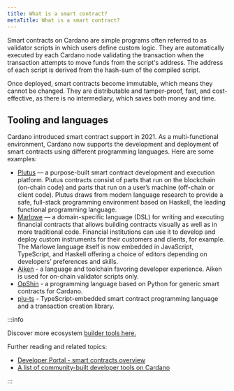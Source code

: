 ```yaml
---
title: What is a smart contract?
metaTitle: What is a smart contract?
---
```


Smart contracts on Cardano are simple programs often referred to as validator scripts in which users define custom logic. They are automatically executed by each Cardano node validating the transaction when the transaction attempts to move funds from the script's address. The address of each script is derived from the hash-sum of the compiled script. 

Once deployed, smart contracts become immutable, which means they cannot be changed. They are distributable and tamper-proof, fast, and cost-effective, as there is no intermediary, which saves both money and time.

## Tooling and languages

Cardano introduced smart contract support in 2021. As a multi-functional
environment, Cardano now supports the development and deployment of smart
contracts using different programming languages. Here are some examples:

- [Plutus](https://plutus.readthedocs.io/en/latest/) — a purpose-built smart contract development and execution
  platform. Plutus contracts consist of parts that run on the blockchain
  (on-chain code) and parts that run on a user’s machine (off-chain or client
  code). Plutus draws from modern language research to provide a safe,
  full-stack programming environment based on Haskell, the leading functional
  programming language.
- [Marlowe](https://docs.marlowe.iohk.io/docs/introduction) — a domain-specific language (DSL) for writing and executing
  financial contracts that allows building contracts visually as well as in more
  traditional code. Financial institutions can use it to develop and deploy
  custom instruments for their customers and clients, for example. The Marlowe
  language itself is now embedded in JavaScript, TypeScript, and Haskell offering a
  choice of editors depending on developers’ preferences and skills.
- [Aiken](https://aiken-lang.org/) - a language and toolchain favoring developer experience. Aiken is used for on-chain validator scripts only. 
- [OpShin](https://github.com/OpShin) - a programming language based on Python for generic smart contracts for Cardano.
- [plu-ts](https://github.com/HarmonicLabs/plu-ts) - TypeScript-embedded smart contract programming language and a transaction creation library.

:::info

Discover more ecosystem [builder tools here.](https://developers.cardano.org/tools)

Further reading and related topics:

- [Developer Portal - smart contracts overview](https://developers.cardano.org/docs/smart-contracts/)
- [A list of community-built developer tools on Cardano](https://www.essentialcardano.io/article/a-list-of-community-built-developer-tools-on-cardano)

:::



